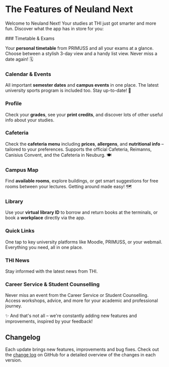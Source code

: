 
# The Features of Neuland Next

Welcome to Neuland Next! Your studies at THI just got smarter and more fun. Discover what the app has in store for you:

<Steps>
### Timetable & Exams

Your **personal timetable** from PRIMUSS and all your exams at a glance. Choose between a stylish 3-day view and a handy list view. Never miss a date again! 🗓️

### Calendar & Events

All important **semester dates** and **campus events** in one place. The latest university sports program is included too. Stay up-to-date! 🎉

### Profile

Check your **grades**, see your **print credits**, and discover lots of other useful info about your studies.

### Cafeteria

Check the **cafeteria menu** including **prices**, **allergens**, and **nutritional info** – tailored to your preferences. Supports the official Cafeteria, Reimanns, Canisius Convent, and the Cafeteria in Neuburg. 🍽️

### Campus Map

Find **available rooms**, explore buildings, or get smart suggestions for free rooms between your lectures. Getting around made easy! 🗺️

### Library

Use your **virtual library ID** to borrow and return books at the terminals, or book a **workplace** directly via the app.

### Quick Links

One tap to key university platforms like Moodle, PRIMUSS, or your webmail. Everything you need, all in one place.

### THI News

Stay informed with the latest news from THI.

### Career Service & Student Counselling

Never miss an event from the Career Service or Student Counselling. Access workshops, advice, and more for your academic and professional journey.
</Steps>

✨ And that's not all – we're constantly adding new features and improvements, inspired by your feedback!

## Changelog

Each update brings new features, improvements and bug fixes. Check out the [change log](https://github.com/neuland-ingolstadt/neuland.app-native/releases) on GitHub for a detailed overview of the changes in each version.
